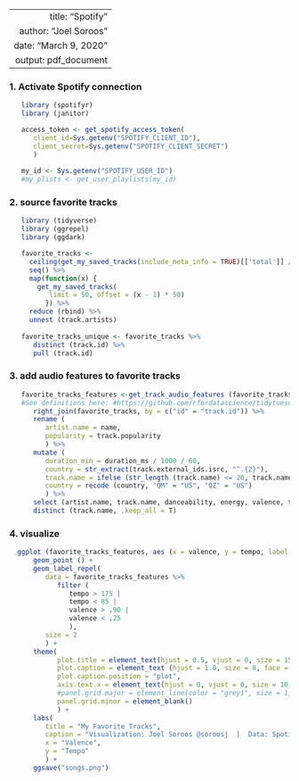 ----
   title: "Spotify"
   author: "Joel Soroos"
   date: "March 9, 2020"
   output: pdf_document
---

### 1. Activate Spotify connection
```r

   library (spotifyr)
   library (janitor) 

   access_token <- get_spotify_access_token(
      client_id=Sys.getenv("SPOTIFY_CLIENT_ID"),
      client_secret=Sys.getenv("SPOTIFY_CLIENT_SECRET")
      )
   
   my_id <- Sys.getenv("SPOTIFY_USER_ID")
   #my_plists <- get_user_playlists(my_id)
```


### 2. source favorite tracks
```r

   library (tidyverse)
   library (ggrepel)
   library (ggdark)

   favorite_tracks <-
     ceiling(get_my_saved_tracks(include_meta_info = TRUE)[['total']] / 50) %>%
     seq() %>%
     map(function(x) {
       get_my_saved_tracks(
          limit = 50, offset = (x - 1) * 50)
         }) %>% 
     reduce (rbind) %>%
     unnest (track.artists)
   
   favorite_tracks_unique <- favorite_tracks %>%
      distinct (track.id) %>%
      pull (track.id)
```


### 3. add audio features to favorite tracks
```r

   favorite_tracks_features <-get_track_audio_features (favorite_tracks_unique) %>%
   #See definitions here: #https://github.com/rfordatascience/tidytuesday/blob/master/data/2020/2020-01-21/readme.md
      right_join(favorite_tracks, by = c("id" = "track.id")) %>%
      rename (
         artist.name = name,
         popularity = track.popularity
         ) %>%
      mutate (
         duration_min = duration_ms / 1000 / 60,
         country = str_extract(track.external_ids.isrc, "^.{2}"),
         track.name = ifelse (str_length (track.name) <= 20, track.name, str_extract(track.name, "^.{20}")),
         country = recode (country, "QM" = "US", "QZ" = "US")
         ) %>%
      select (artist.name, track.name, danceability, energy, valence, tempo, popularity, duration_min, country) %>%
      distinct (track.name, .keep_all = T)
```


### 4. visualize
```r
 
  ggplot (favorite_tracks_features, aes (x = valence, y = tempo, label = track.name)) +
      geom_point () +
      geom_label_repel(
         data = favorite_tracks_features %>% 
            filter (
               tempo > 175 |
               tempo < 85 |
               valence > .90 |
               valence < .25
               ),
         size = 2
         ) +
      theme(
            plot.title = element_text(hjust = 0.5, vjust = 0, size = 15, face = "bold", color = "#CC1100", margin = margin (0,0,20,0)),
            plot.caption = element_text (hjust = 1.0, size = 8, face = "plain", margin = margin (20,0,0,0)),
            plot.caption.position = "plot",
            axis.text.x = element_text(hjust = 0, vjust = 0, size = 10, margin = margin (0,0,0,0)),
            #panel.grid.major = element_line(color = "grey1", size = 1),
            panel.grid.minor = element_blank()
            ) +
      labs(
         title = "My Favorite Tracks",
         caption = "Visualization: Joel Soroos @soroosj  |  Data: Spotify API",
         x = "Valence",
         y = "Tempo"
         ) +
      ggsave("songs.png")
```